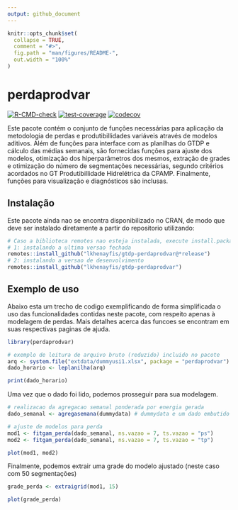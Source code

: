 ```yaml
---
output: github_document
---
```


<!-- README.md is generated from README.Rmd. Please edit that file -->

```r
knitr::opts_chunk$set(
  collapse = TRUE,
  comment = "#>",
  fig.path = "man/figures/README-",
  out.width = "100%"
)
```

# perdaprodvar

<!-- badges: start -->
[![R-CMD-check](https://github.com/lkhenayfis/gtdp-perdaprodvar/workflows/R-CMD-check/badge.svg)](https://github.com/lkhenayfis/gtdp-perdaprodvar/actions)
[![test-coverage](https://github.com/lkhenayfis/gtdp-perdaprodvar/workflows/test-coverage/badge.svg)](https://github.com/lkhenayfis/gtdp-perdaprodvar/actions)
[![codecov](https://codecov.io/gh/lkhenayfis/gtdp-perdaprodvar/branch/master/graph/badge.svg?token=WFXUZ1LR3G)](https://codecov.io/gh/lkhenayfis/gtdp-perdaprodvar)
<!-- badges: end -->

Este pacote contém o conjunto de funções necessárias para aplicação da metodologia de perdas e 
produtibillidades variáveis através de modelos aditivos. Além de funções para interface com as 
planilhas do GTDP e cálculo das médias semanais, são fornecidas funções para ajuste dos modelos, 
otimização dos hiperparâmetros dos mesmos, extração de grades e otimização do número de segmentações
necessárias, segundo critérios acordados no GT Produtibillidade Hidrelétrica da CPAMP. Finalmente,
funções para visualização e diagnósticos são inclusas.

## Instalação
Este pacote ainda nao se encontra disponibilizado no CRAN, de modo que deve ser instalado 
diretamente a partir do repositorio utilizando:

```r
# Caso a biblioteca remotes nao esteja instalada, execute install.packages("remotes") primeiro
# 1: instalando a ultima versao fechada
remotes::install_github("lkhenayfis/gtdp-perdaprodvar@*release")
# 2: instalando a versao de desenvolvimento
remotes::install_github("lkhenayfis/gtdp-perdaprodvar")
```

## Exemplo de uso

Abaixo esta um trecho de codigo exemplificando de forma simplificada o uso das funcionalidades 
contidas neste pacote, com respeito apenas à modelagem de perdas. Mais detalhes acerca das funcoes 
se encontram em suas respectivas paginas de ajuda.

```r
library(perdaprodvar)

# exemplo de leitura de arquivo bruto (reduzido) incluido no pacote
arq <- system.file("extdata/dummyusi1.xlsx", package = "perdaprodvar")
dado_horario <- leplanilha(arq)

print(dado_horario)
```

Uma vez que o dado foi lido, podemos prosseguir para sua modelagem.

```r

# realizacao da agregacao semanal ponderada por energia gerada
dado_semanal <- agregasemana(dummydata) # dummydata e um dado embutido no pacote para exemplos

# ajuste de modelos para perda
mod1 <- fitgam_perda(dado_semanal, ns.vazao = 7, ts.vazao = "ps")
mod2 <- fitgam_perda(dado_semanal, ns.vazao = 7, ts.vazao = "tp")

plot(mod1, mod2)
```

Finalmente, podemos extrair uma grade do modelo ajustado (neste caso com 50 segmentações)

```r
grade_perda <- extraigrid(mod1, 15)

plot(grade_perda)
```
